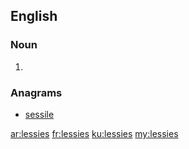 ==English==

===Noun===
{{head|en|plural}}

# {{plural of|lessie|lang=en|nocat=1}}

===Anagrams===
* [[sessile#English|sessile]]

[[ar:lessies]]
[[fr:lessies]]
[[ku:lessies]]
[[my:lessies]]
